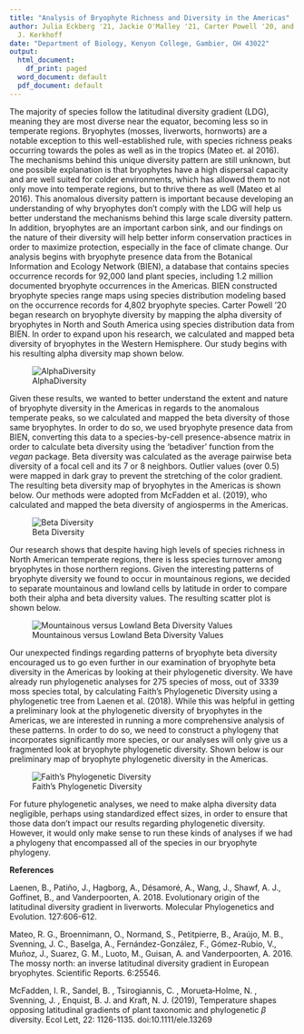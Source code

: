 ```yaml
---
title: "Analysis of Bryophyte Richness and Diversity in the Americas"
author: Julia Eckberg '21, Jackie O'Malley '21, Carter Powell '20, and Dr. Andrew
  J. Kerkhoff
date: "Department of Biology, Kenyon College, Gambier, OH 43022"
output:
  html_document:
    df_print: paged
  word_document: default
  pdf_document: default
---
```


The majority of species follow the latitudinal diversity gradient (LDG), meaning they are most diverse near the equator, becoming less so in temperate regions. Bryophytes (mosses, liverworts, hornworts) are a notable exception to this well-established rule, with species richness peaks occurring towards the poles as well as in the tropics (Mateo et. al 2016). The mechanisms behind this unique diversity pattern are still unknown, but one possible explanation is that bryophytes have a high dispersal capacity and are well suited for colder environments, which has allowed them to not only move into temperate regions, but to thrive there as well (Mateo et al 2016). This anomalous diversity pattern is important because developing an understanding of why bryophytes don’t comply with the LDG will help us better understand the mechanisms behind this large scale diversity pattern. In addition, bryophytes are an important carbon sink, and our findings on the nature of their diversity will help better inform conservation practices in order to maximize protection, especially in the face of climate change. 
Our analysis begins with bryophyte presence data from the Botanical Information and Ecology Network (BIEN), a database that contains species occurrence records for 92,000 land plant species, including 1.2 million documented bryophyte occurrences in the Americas. BIEN constructed bryophyte species range maps using species distribution modeling based on the occurrence records for 4,802 bryophyte species.
Carter Powell '20 began research on bryophyte diversity by mapping the alpha diversity of bryophytes in North and South America using species distribution data from BIEN. In order to expand upon his research, we calculated and mapped beta diversity of bryophytes in the Western Hemisphere. Our study begins with his resulting alpha diversity map shown below. 

![AlphaDiversity](Figures/alpha.png)

Given these results, we wanted to better understand the extent and nature of bryophyte diversity in the Americas in regards to the anomalous temperate peaks, so we calculated and mapped the beta diversity of those same bryophytes. In order to do so, we used bryophyte presence data from BIEN, converting this data to a species-by-cell presence-absence matrix in order to calculate beta diversity using the 'betadiver' function from the *vegan* package. Beta diversity was calculated as the average pairwise beta diversity of a focal cell and its 7 or 8 neighbors. Outlier values (over 0.5) were mapped in dark gray to prevent the stretching of the color gradient. The resulting beta diversity map of bryophytes in the Americas is shown below. Our methods were adopted from McFadden et al. (2019), who calculated and mapped the beta diversity of angiosperms in the Americas. 

![Beta Diversity](Figures/beta.png)

Our research shows that despite having high levels of species richness in North American temperate regions, there is less species turnover among bryophytes in those northern regions. Given the interesting patterns of bryophyte diversity we found to occur in mountainous regions, we decided to separate mountainous and lowland cells by latitude in order to compare both their alpha and beta diversity values. The resulting scatter plot is shown below. 

![Mountainous versus Lowland Beta Diversity Values](Figures/FullScatter.png)

Our unexpected findings regarding patterns of bryophyte beta diversity encouraged us to go even further in our examination of bryophyte beta diversity in the Americas by looking at their phylogenetic diversity. We have already run phylogenetic analyses for 275 species of moss, out of 3339 moss species total, by calculating Faith's Phylogenetic Diversity using a phylogenetic tree from Laenen et al. (2018). While this was helpful in getting a preliminary look at the phylogenetic diversity of bryophytes in the Americas, we are interested in running a more comprehensive analysis of these patterns. In order to do so, we need to construct a phylogeny that incorporates significantly more species, or our analyses will only give us a fragmented look at bryophyte phylogenetic diversity. Shown below is our preliminary map of bryophyte phylogenetic diversity in the Americas. 

![Faith's Phylogenetic Diversity](Figures/pd.png)

For future phylogenetic analyses, we need to make alpha diversity data negligible, perhaps using standardized effect sizes, in order to ensure that those data don’t impact our results regarding phylogenetic diversity. However, it would only make sense to run these kinds of analyses if we had a phylogeny that encompassed all of the species in our bryophyte phylogeny. 

**References**

Laenen, B., Patiño, J., Hagborg, A., Désamoré, A., Wang, J., Shawf, A. J., Goffinet, B., and Vanderpoorten, A. 2018. Evolutionary origin of the latitudinal diversity gradient in liverworts. Molecular Phylogenetics and Evolution. 127:606-612.

Mateo, R. G., Broennimann, O., Normand, S., Petitpierre, B., Araújo, M. B., Svenning, J. C., Baselga, A., Fernández-González, F., Gómez-Rubio, V., Muñoz, J., Suarez, G. M., Luoto, M., Guisan, A. and Vanderpoorten, A. 2016. The mossy north: an inverse latitudinal diversity gradient in European bryophytes. Scientific Reports. 6:25546.

McFadden, I. R., Sandel, B. , Tsirogiannis, C. , Morueta‐Holme, N. , Svenning, J. , Enquist, B. J. and Kraft, N. J. (2019), Temperature shapes opposing latitudinal gradients of plant taxonomic and phylogenetic $\beta$ diversity. Ecol Lett, 22: 1126-1135. doi:10.1111/ele.13269

